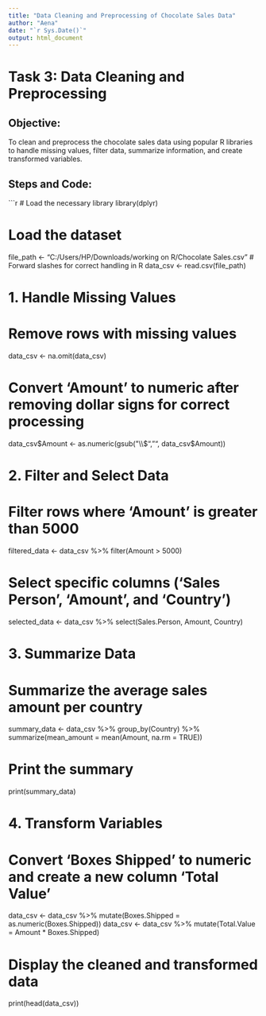 ---
title: "Data Cleaning and Preprocessing of Chocolate Sales Data"
author: "Aena"
date: "`r Sys.Date()`"
output: html_document
---

# Task 3: Data Cleaning and Preprocessing

## Objective:
To clean and preprocess the chocolate sales data using popular R libraries to handle missing values, filter data, summarize information, and create transformed variables.

## Steps and Code:
```{r}
# Load the necessary library
library(dplyr)

# Load the dataset
file_path <- "C:/Users/HP/Downloads/working on R/Chocolate Sales.csv" # Forward slashes for correct handling in R
data_csv <- read.csv(file_path)

# 1. Handle Missing Values
# Remove rows with missing values
data_csv <- na.omit(data_csv)

# Convert 'Amount' to numeric after removing dollar signs for correct processing
data_csv$Amount <- as.numeric(gsub("\\$", "", data_csv$Amount))

# 2. Filter and Select Data
# Filter rows where 'Amount' is greater than 5000
filtered_data <- data_csv %>% filter(Amount > 5000)

# Select specific columns ('Sales Person', 'Amount', and 'Country')
selected_data <- data_csv %>% select(Sales.Person, Amount, Country)

# 3. Summarize Data
# Summarize the average sales amount per country
summary_data <- data_csv %>%
  group_by(Country) %>%
  summarize(mean_amount = mean(Amount, na.rm = TRUE))

# Print the summary
print(summary_data)

# 4. Transform Variables
# Convert 'Boxes Shipped' to numeric and create a new column 'Total Value'
data_csv <- data_csv %>% mutate(Boxes.Shipped = as.numeric(Boxes.Shipped))
data_csv <- data_csv %>% mutate(Total.Value = Amount * Boxes.Shipped)

# Display the cleaned and transformed data
print(head(data_csv))
